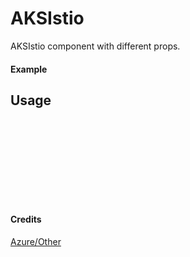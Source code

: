 
<Meta of={AKSIstio} title="Azure/Other/AKSIstio" />

# AKSIstio

AKSIstio component with different props.

#### Example

<Canvas of={AKSIstio.Primary} />

## Usage

```ts
import { AKSIstio } from "yadl-ui";

const Example = () => {
  return (
      <AKSIstio />
  );
};

export default Example;
```

#### Credits
[Azure/Other](https://learn.microsoft.com/en-us/azure/architecture/icons/)
